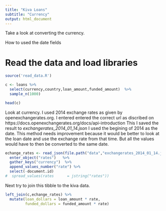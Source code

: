 ```yaml
---
title: "Kiva Loans"
subtitle: "Currency"
output: html_document
---
```


Take a look at converting the currency.

How to used the date fields

# Read the data and load libraries
```r
source('read_data.R')
```

```r
c <- loans %>% 
  select(currency,country,loan_amount,funded_amount)  %>% 
  sample_n(1000)
```

```r
head(c)
```

Look at currency.
I used 2014 exchange rates as given by openexchangerates.org.
I entered entered the correct url as discribed on
https://docs.openexchangerates.org/docs/api-introduction
This I saved the result to *exchangerates_2014_01_14.json*
I used the begining of 2014 as the date. This method needs 
improvement because it would be better to look at the loan date 
and use the exchange rate from that time.  But all the values 
would have to then be converted to the same date.

```r
echange_rates <- read_json(file.path("data","exchangerates_2014_01_14.json")) %>% 
  enter_object("rates")   %>% 
  gather_keys("currency")  %>% 
  append_values_number("rate") %>% 
  select(-document.id)
#  spread_values(rates      = jstring("rates"))
```

Next try to join this tibble to the kiva data.
```r
left_join(c,echange_rates) %>% 
  mutate(loan_dollars = loan_amount * rate,
         funded_dollars = funded_amount * rate)
```






